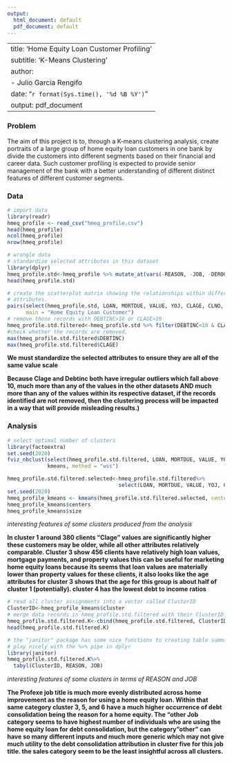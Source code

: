 ```yaml
---
output:
  html_document: default 
  pdf_document: default
---
```


---
title:  'Home Equity Loan Customer Profiling'
subtitle: 'K-Means Clustering'
author:
- Julio Garcia Rengifo
date: "`r format(Sys.time(), '%d %B %Y')`"
output: pdf_document
---

### Problem
The aim of this project is to, through a K-means clustering analysis, create portraits of a large group of home equity loan customers in one bank by divide the customers into different segments based on their financial and career data. Such customer profiling is expected to provide senior management of the bank with a better understanding of different distinct features of different customer segments.


### Data
```r
# import data
library(readr)
hmeq_profile <- read_csv("hmeq_profile.csv")
head(hmeq_profile)
ncol(hmeq_profile)
nrow(hmeq_profile)
```


```r
# wrangle data
# standardize selected attributes in this dataset
library(dplyr)
hmeq_profile.std<-hmeq_profile %>% mutate_at(vars(-REASON, -JOB, -DEROG, -DELINQ, -NINQ), scale)
head(hmeq_profile.std)

# create the scatterplot matrix showing the relationships within different pairs of two
# attributes.
pairs(select(hmeq_profile.std, LOAN, MORTDUE, VALUE, YOJ, CLAGE, CLNO, DEBTINC), 
      main = "Home Equity Loan Customer")
# remove those records with DEBTINC>10 or CLAGE>10
hmeq_profile.std.filtered<-hmeq_profile.std %>% filter(DEBTINC<10 & CLAGE<10)
#check whether the records are removed.
max(hmeq_profile.std.filtered$DEBTINC)
max(hmeq_profile.std.filtered$CLAGE)
```

**We must standardize the selected attributes to ensure they are all of the same value scale**

**Because Clage and Debtinc both have irregular outliers which fall above 10, much more than any of the values in the other datasets AND much more than any of the values within its respective dataset, if the records identified are not removed, then the clustering process will be impacted in a way that will provide misleading results.)**

### Analysis
```r
# select optimal number of clusters
library(factoextra)
set.seed(2020)
fviz_nbclust(select(hmeq_profile.std.filtered, LOAN, MORTDUE, VALUE, YOJ, CLAGE, CLNO, DEBTINC), 
             kmeans, method = "wss")
```

```r
hmeq_profile.std.filtered.selected<-hmeq_profile.std.filtered%>%
                                    select(LOAN, MORTDUE, VALUE, YOJ, CLAGE, CLNO, DEBTINC)
set.seed(2020)
hmeq_profile_kmeans <- kmeans(hmeq_profile.std.filtered.selected, centers =6) 
hmeq_profile_kmeans$centers
hmeq_profile_kmeans$size
```

*interesting features of some clusters produced from the analysis*

**In cluster 1 around 380 clients "Clage" values are significantly higher these customers may be older, while all other attributes relatively comparable. Cluster 3 show 456 clients have relatively high loan values, mortgage payments, and property values this can be useful for marketing home equity loans because its seems that loan values are materially lower than property values for these clients, it also looks like the age attributes for cluster 3 shows that the age for this group is about half of cluster 1 (potentially). cluster 4 has the lowest debt to income ratios**

```r
# read all cluster assignments into a vector called ClusterID
ClusterID<-hmeq_profile_kmeans$cluster
# merge data records in hmeq_profile.std.filtered with their ClusterID 
hmeq_profile.std.filtered.K<-cbind(hmeq_profile.std.filtered, ClusterID)
head(hmeq_profile.std.filtered.K)

# the "janitor" package has some nice functions to creating table summary that
# play nicely with the %>% pipe in dplyr
library(janitor)
hmeq_profile.std.filtered.K%>%
  tabyl(ClusterID, REASON, JOB)
```

*interesting features of some clusters in terms of REASON and JOB*

**The Profexe job title is much more evenly distributed across home improvement as the reason for using a home equity loan. Within that same category cluster 3, 5, and 6 have a much higher occurrence of debt consolidation being the reason for a home equity. The "other Job category seems to have highest number of individuals who are using the home equity loan for debt consolidation, but the category "other" can have so many different inputs and much more generic which may not give much utility to the debt consolidation attribution in cluster five for this job title. the sales category seem to be the least insightful across all clusters.**
